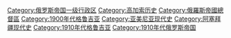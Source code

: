 [[Category:俄罗斯帝国一级行政区|Category:俄罗斯帝国一级行政区]]
[[Category:高加索历史|Category:高加索历史]]
[[Category:俄羅斯帝國總督區|Category:俄羅斯帝國總督區]]
[[Category:1900年代格鲁吉亚|Category:1900年代格鲁吉亚]]
[[Category:亚美尼亚现代史|Category:亚美尼亚现代史]]
[[Category:阿塞拜疆现代史|Category:阿塞拜疆现代史]]
[[Category:1910年代格鲁吉亚|Category:1910年代格鲁吉亚]]
[[Category:1910年代俄罗斯帝国|Category:1910年代俄罗斯帝国]]